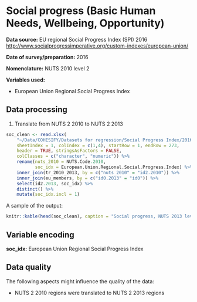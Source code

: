 # Social progress (Basic Human Needs, Wellbeing, Opportunity)

**Data source:** EU regional Social Progress Index (SPI) 2016 [http://www.socialprogressimperative.org/custom-indexes/european-union/](http://www.socialprogressimperative.org/custom-indexes/european-union/)

**Date of survey/preparation:** 2016

**Nomenclature:** NUTS 2010 level 2

**Variables used:**

+ European Union Regional Social Progress Index

## Data processing

1. Translate from NUTS 2 2010 to NUTS 2 2013

```r
soc_clean <- read.xlsx(
    "~/Data/COHESIFY/Datasets for regression/Social Progress Index/2016_eu_spi.xlsx",
    sheetIndex = 1, colIndex = c(1,4), startRow = 1, endRow = 273, 
    header = TRUE, stringsAsFactors = FALSE,
    colClasses = c("character", "numeric")) %>% 
    rename(nuts_2010 = NUTS.Code.2010,
           soc_idx = European.Union.Regional.Social.Progress.Index) %>% 
    inner_join(tr_2010_2013, by = c("nuts_2010" = "id2.2010")) %>% 
    inner_join(eu_members, by = c("id0.2013" = "id0")) %>% 
    select(id2.2013, soc_idx) %>% 
    distinct() %>% 
    mutate(soc_idx.incl = 1)
```

A sample of the output:

```r
knitr::kable(head(soc_clean), caption = "Social progress, NUTS 2013 level 2")
```

## Variable encoding

**soc_idx:** European Union Regional Social Progress Index

## Data quality

The following aspects might influence the quality of the data:

+ NUTS 2 2010 regions were translated to NUTS 2 2013 regions